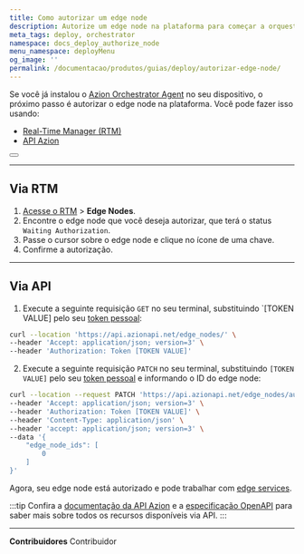 ```yaml
---
title: Como autorizar um edge node
description: Autorize um edge node na plataforma para começar a orquestrar serviços e recursos no edge.
meta_tags: deploy, orchestrator
namespace: docs_deploy_authorize_node
menu_namespace: deployMenu
og_image: ''
permalink: /documentacao/produtos/guias/deploy/autorizar-edge-node/
---
```



Se você já instalou o [Azion Orchestrator Agent]() no seu dispositivo, o próximo passo é autorizar o edge node na plataforma. Você pode fazer isso usando:

- [Real-Time Manager (RTM)](/en/documentation/products/guides/how-to-access-rtm/)
- [API Azion](https://api.azion.com)

<Button href="/en/documentation/products/guides/deploy/install-orchestrator-agent/" text="instalar o orchestrator agent" variant="secondary"></Button>

---

## Via RTM

1. [Acesse o RTM](/en/documentation/products/guides/access-rtm/) > **Edge Nodes**.
2. Encontre o edge node que você deseja autorizar, que terá o status `Waiting Authorization`.
3. Passe o cursor sobre o edge node e clique no ícone de uma chave.
4. Confirme a autorização.

---

## Via API 

1. Execute a seguinte requisição `GET` no seu terminal, substituindo `[TOKEN VALUE] pelo seu [token pessoal](/en/documentation/products/guides/personal-tokens/):

```bash 
curl --location 'https://api.azionapi.net/edge_nodes/' \
--header 'Accept: application/json; version=3' \
--header 'Authorization: Token [TOKEN VALUE]'
```

2. Execute a seguinte requisição `PATCH` no seu terminal, substituindo `[TOKEN VALUE]` pelo seu [token pessoal](/en/documentation/products/guides/personal-tokens/) e informando o ID do edge node:

```bash 
curl --location --request PATCH 'https://api.azionapi.net/edge_nodes/authorize' \
--header 'Accept: application/json; version=3' \
--header 'Authorization: Token [TOKEN VALUE]' \
--header 'Content-Type: application/json' \
--header 'accept: application/json; version=3' \
--data '{
    "edge_node_ids": [
        0
    ]
}'
```

Agora, seu edge node está autorizado e pode trabalhar com [edge services](/en/documentation/products/deploy/edge-orchestrator/edge-services/). 

:::tip
Confira a [documentação da API Azion](https://api.azion.com/) e a [especificação OpenAPI](https://github.com/aziontech/azionapi-openapi/) para saber mais sobre todos os recursos disponíveis via API.
:::

---


**Contribuidores** <ContributorList>Contribuidor</ContributorList>

